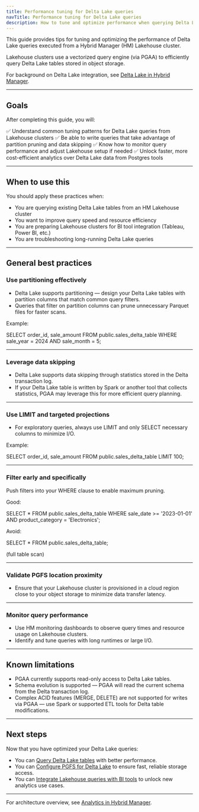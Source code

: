 ```yaml
---
title: Performance tuning for Delta Lake queries
navTitle: Performance tuning for Delta Lake queries
description: How to tune and optimize performance when querying Delta Lake tables from an HM-managed Lakehouse cluster.
---
```



This guide provides tips for tuning and optimizing the performance of Delta Lake queries executed from a Hybrid Manager (HM) Lakehouse cluster.

Lakehouse clusters use a vectorized query engine (via PGAA) to efficiently query Delta Lake tables stored in object storage.

For background on Delta Lake integration, see [Delta Lake in Hybrid Manager](../delta_lake).

---

## Goals

After completing this guide, you will:

✅ Understand common tuning patterns for Delta Lake queries from Lakehouse clusters
✅ Be able to write queries that take advantage of partition pruning and data skipping
✅ Know how to monitor query performance and adjust Lakehouse setup if needed
✅ Unlock faster, more cost-efficient analytics over Delta Lake data from Postgres tools

---

## When to use this

You should apply these practices when:

- You are querying existing Delta Lake tables from an HM Lakehouse cluster
- You want to improve query speed and resource efficiency
- You are preparing Lakehouse clusters for BI tool integration (Tableau, Power BI, etc.)
- You are troubleshooting long-running Delta Lake queries

---

## General best practices

### Use partitioning effectively

- Delta Lake supports partitioning — design your Delta Lake tables with partition columns that match common query filters.
- Queries that filter on partition columns can prune unnecessary Parquet files for faster scans.

Example:

SELECT order_id, sale_amount
FROM public.sales_delta_table
WHERE sale_year = 2024 AND sale_month = 5;

---

### Leverage data skipping

- Delta Lake supports data skipping through statistics stored in the Delta transaction log.
- If your Delta Lake table is written by Spark or another tool that collects statistics, PGAA may leverage this for more efficient query planning.

---

### Use LIMIT and targeted projections

- For exploratory queries, always use LIMIT and only SELECT necessary columns to minimize I/O.

Example:

SELECT order_id, sale_amount
FROM public.sales_delta_table
LIMIT 100;

---

### Filter early and specifically

Push filters into your WHERE clause to enable maximum pruning.

Good:

SELECT * FROM public.sales_delta_table
WHERE sale_date >= '2023-01-01' AND product_category = 'Electronics';

Avoid:

SELECT * FROM public.sales_delta_table;

(full table scan)

---

### Validate PGFS location proximity

- Ensure that your Lakehouse cluster is provisioned in a cloud region close to your object storage to minimize data transfer latency.

---

### Monitor query performance

- Use HM monitoring dashboards to observe query times and resource usage on Lakehouse clusters.
- Identify and tune queries with long runtimes or large I/O.

---

## Known limitations

- PGAA currently supports read-only access to Delta Lake tables.
- Schema evolution is supported — PGAA will read the current schema from the Delta transaction log.
- Complex ACID features (MERGE, DELETE) are not supported for writes via PGAA — use Spark or supported ETL tools for Delta table modifications.

---

## Next steps

Now that you have optimized your Delta Lake queries:

- You can [Query Delta Lake tables](./query-delta-lake-tables) with better performance.
- You can [Configure PGFS for Delta Lake](./configure-delta-pgfs) to ensure fast, reliable storage access.
- You can [Integrate Lakehouse queries with BI tools](../delta_lake) to unlock new analytics use cases.

---

For architecture overview, see [Analytics in Hybrid Manager](../index).
